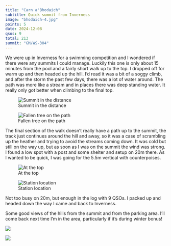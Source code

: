```yaml
---
title: "Carn a'Bhodaich"
subtitle: Quick summit from Inverness
image: "bhodaich-4.jpg"
points: 5
date: 2024-12-08
qsos: 9
total: 213
summit: "GM/WS-304"
---
```


We were up in Inverness for a swimming competition and I wondered if there were any summits I could manage. Luckily this one is only about 15 minutes from the pool and a fairly short walk up to the top. I dropped off for warm up and then headed up the hill. I'd read it was a bit of a soggy climb, and after the storm the past few days, there was a lot of water around. The path was more like a stream and in places there was deep standing water. It really only got better when climbing to the final top.

![Summit in the distance](bhodaich-1.jpg)

![Fallen tree on the path](bhodaich-2.jpg)

The final section of the walk doesn't really have a path up to the summit, the track just continues around the hill and away, so it was a case of scrambling up the heather and trying to avoid the streams coming down. It was cold but still on the way up, but as soon as I was on the summit the wind was strong. I found a low spot with a post and some shelter and setup on 20m there. As I wanted to be quick, I was going for the 5.5m vertical with counterpoises.

![At the top](bhodaich-4.jpg)

![Station location](bhodaich-5.jpg)

Not too busy on 20m, but enough in the log with 9 QSOs. I packed up and headed down the way I came and back to Inverness.

Some good views of the hills from the summit and from the parking area. I'll come back next time I'm in the area, particularly if it's during winter bonus!

![](bhodaich-3.jpg)

![](bhodaich-6.jpg)
